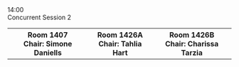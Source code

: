 
<div className="ProgramLineItem">
    <div className="cpTime">
        14:00
    </div>
    <div className="cpItems">
        <div className="cpSingleEntry titleEntry">
            <div className="cpBigTitleText">
            Concurrent Session 2
            </div>
        </div>
    </div>
</div>
<div className="ProgramLineItem">
    <table className='cpTable'>
        <tr>
            <th>
                Room 1407
                <div style={{fontWeight: 'normal'}}>Chair: Simone Daniells</div>
            </th>
            <th>
                Room 1426A
                <div style={{fontWeight: 'normal'}}>Chair: Tahlia Hart</div>
            </th>
            <th>
                Room 1426B
                <div style={{fontWeight: 'normal'}}>Chair: Charissa Tarzia</div>
            </th>
        </tr>
        <DisplaySessionsWithIDs csKey={2} sessionIDList={[1, 2, 3, 4]} />
    </table>
</div>